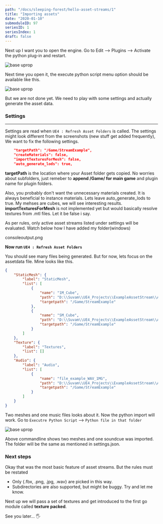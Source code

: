 ```yaml
---
path: "/docs/sleeping-forest/hello-asset-streams/1"
title: "Importing assets"
date: "2020-01-10"
submoduleID: 97
seriesID: 1
seriesIndex: 1
draft: false
---
```


Next up I want you to open the engine.
Go to Edit --> Plugins --> Activate the python plug-in and restart.

![base uprop](../../../../images/DaedalusAPI/asset-stream/pythonapiactivate.png)

Next time you open it, the execute python script menu option should be available like this.

![base uprop](../../../../images/DaedalusAPI/asset-stream/pythonscriptmenu.png)

But we are not done yet. We need to play with some settings and actually generate the asset data.

### Settings

---

Settings are read when `UE4 : Refresh Asset Folders` is called. The settings might look different from the screenshots (new stuff get added frequently),
We want to fix the following settings.

```json
	"targetPath": "/Game/StreamExample",
	"createMaterials": false,
	"importTexturesForMesh": false,
	"auto_generate_lods": true,
```

**targetPath** is the location where your Asset folder gets copied. No worries about subfolders, just remeber to **append /Game/ for main game** and plugin name for plugin folders.

Also, you probably don't want the unnecessary materials created. It is always beneficial to instance materials. Lets leave auto_generate_lods to true. My mehses are cubes, we will see interesting results.
**importTexturesForMesh** is not implemented yet but would basically resolve textures from .mtl files. Let it be false i say.

As per rules, only active asset streams listed under settings will be evaluated. Watch below how I have added my folder(windows)

consoleoutput.png

**Now run `UE4 : Refresh Asset Folders`**

You should see many files being generated. But for now, lets focus on the assetdata file. Mine looks like this.

```json
{
	"StaticMesh": {
		"label": "StaticMesh",
		"list": [
			{
				"name": "1M_Cube",
				"path": "D:\\Suvam\\UE4_Projects\\ExampleAssetStream\\Assets\\1M_Cube.FBX",
				"targetpath": "/Game/StreamExample"
			},
			{
				"name": "SM_Cube",
				"path": "D:\\Suvam\\UE4_Projects\\ExampleAssetStream\\Assets\\SM_Cube.FBX",
				"targetpath": "/Game/StreamExample"
			}
		]
	},
	"Texture": {
		"label": "Textures",
		"list": []
	},
	"Audio": {
		"label": "Audio",
		"list": [
			{
				"name": "file_example_WAV_1MG",
				"path": "D:\\Suvam\\UE4_Projects\\ExampleAssetStream\\Assets\\file_example_WAV_1MG.wav",
				"targetpath": "/Game/StreamExample"
			}
		]
	}
}
```

Two meshes and one music files looks about it. Now the python import will work. Go to `Executre Python Script` --> `Python file in that folder`

![base uprop](../../../../images/DaedalusAPI/asset-stream/consoleoutput.png)

Above commandline shows two meshes and one soundcue was imported. The folder will be the same as mentioned in settings.json.

### Next steps

Okay that was the most basic feature of asset streams. But the rules must be restated

- Only {.fbx, .png, .jpg, .wav} are picked in this way.
- Subdirectories are also supported, but might be buggy. Try and let me know.

Next up we will pass a set of textures and get introduced to the first go module called **texture packed**.

See you later... 🖐
